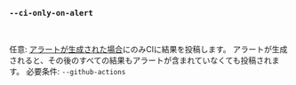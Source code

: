 ### `--ci-only-on-alert`

<br />

任意: [アラートが生成された場合](/ja/docs/explanation/thresholds/#alerts)にのみCIに結果を投稿します。
アラートが生成されると、その後のすべての結果もアラートが含まれていなくても投稿されます。
必要条件: `--github-actions`